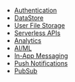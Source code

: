- [Authentication](/[platform]/build-a-backend/auth/set-up-auth/)
- [DataStore](/[platform]/build-a-backend/more-features/datastore/set-up-datastore/)
- [User File Storage](/[platform]/build-a-backend/storage/set-up-storage/)
- [Serverless APIs](/[platform]/build-a-backend/graphqlapi/set-up-graphql-api/)
- [Analytics](/[platform]/build-a-backend/more-features/analytics/set-up-analytics/)
- [AI/ML](/[platform]/build-a-backend/more-features/predictions/set-up-predictions/)
- [In-App Messaging](/[platform]/build-a-backend/more-features/in-app-messaging/)
- [Push Notifications](/[platform]/build-a-backend/push-notifications/set-up-push-notifications/)
- [PubSub](/[platform]/build-a-backend/more-features/pubsub/set-up-pubsub/)
